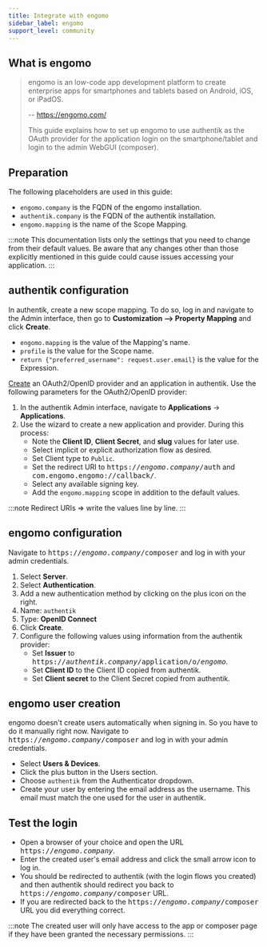```yaml
---
title: Integrate with engomo
sidebar_label: engomo
support_level: community
---
```


## What is engomo

> engomo is an low-code app development platform to create enterprise apps for smartphones and tablets based on Android, iOS, or iPadOS.
>
> -- https://engomo.com/
>
> This guide explains how to set up engomo to use authentik as the OAuth provider for the application login on the smartphone/tablet and login to the admin WebGUI (composer).

## Preparation

The following placeholders are used in this guide:

- `engomo.company` is the FQDN of the engomo installation.
- `authentik.company` is the FQDN of the authentik installation.
- `engomo.mapping` is the name of the Scope Mapping.

:::note
This documentation lists only the settings that you need to change from their default values. Be aware that any changes other than those explicitly mentioned in this guide could cause issues accessing your application.
:::

## authentik configuration

In authentik, create a new scope mapping. To do so, log in and navigate to the Admin interface, then go to **Customization --> Property Mapping** and click **Create**.

- `engomo.mapping` is the value of the Mapping's name.
- `profile` is the value for the Scope name.
- `return {"preferred_username": request.user.email}` is the value for the Expression.

[Create](https://docs.goauthentik.io/docs/add-secure-apps/applications/manage_apps#add-new-applications) an OAuth2/OpenID provider and an application in authentik. Use the following parameters for the OAuth2/OpenID provider:

1. In the authentik Admin interface, navigate to **Applications** -> **Applications**.
2. Use the wizard to create a new application and provider. During this process:
    - Note the **Client ID**, **Client Secret**, and **slug** values for later use.
    - Select implicit or explicit authorization flow as desired.
    - Set Client type to `Public`.
    - Set the redirect URI to <kbd>https://<em>engomo.company</em>/auth</kbd> and <kbd>com.engomo.engomo://callback/</kbd>.
    - Select any available signing key.
    - Add the `engomo.mapping` scope in addition to the default values.

:::note
Redirect URIs => write the values line by line.
:::

## engomo configuration

Navigate to <kbd>https://<em>engomo.company</em>/composer</kbd> and log in with your admin credentials.

1. Select **Server**.
2. Select **Authentication**.
3. Add a new authentication method by clicking on the plus icon on the right.
4. Name: `authentik`
5. Type: **OpenID Connect**
6. Click **Create**.
7. Configure the following values using information from the authentik provider:
    - Set **Issuer** to <kbd>https://<em>authentik.company</em>/application/o/<em>engomo</em></kbd>.
    - Set **Client ID** to the Client ID copied from authentik.
    - Set **Client secret** to the Client Secret copied from authentik.

## engomo user creation

engomo doesn't create users automatically when signing in. So you have to do it manually right now.
Navigate to <kbd>https://<em>engomo.company</em>/composer</kbd> and log in with your admin credentials.

- Select **Users & Devices**.
- Click the plus button in the Users section.
- Choose `authentik` from the Authenticator dropdown.
- Create your user by entering the email address as the username. This email must match the one used for the user in authentik.

## Test the login

- Open a browser of your choice and open the URL <kbd>https://<em>engomo.company</em></kbd>.
- Enter the created user's email address and click the small arrow icon to log in.
- You should be redirected to authentik (with the login flows you created) and then authentik should redirect you back to <kbd>https://<em>engomo.company</em>/composer</kbd> URL.
- If you are redirected back to the <kbd>https://<em>engomo.company</em>/composer</kbd> URL you did everything correct.

:::note
The created user will only have access to the app or composer page if they have been granted the necessary permissions.
:::
